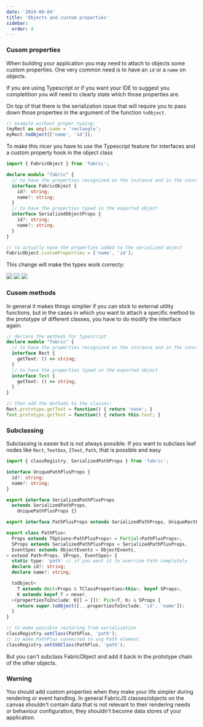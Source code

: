```yaml
---
date: '2024-08-04'
title: 'Objects and custom properties'
sidebar:
  order: 4
---
```


### Cusom properties

When building your application you may need to attach to objects some custom properties.
One very common need is to have an `id` or a `name` on objects.

If you are using Typescript or if you want your IDE to suggest you completition you will need to clearly state which those properties are.

On top of that there is the serialization issue that will require you to pass down those properties in the argument of the function `toObject`.

```ts
// example without proper typing:
(myRect as any).name = 'rectangle';
myRect.toObject(['name', 'id']);
```

To make this nicer you have to use the Typescript feature for interfaces and a custom property hook in the object class

```ts
import { FabricObject } from 'fabric';

declare module "fabric" {
  // to have the properties recognized on the instance and in the constructor
  interface FabricObject {
    id?: string;
    name?: string;
  }
  // to have the properties typed in the exported object
  interface SerializedObjectProps {
    id?: string;
    name?: string;
  }
}

// to actually have the properties added to the serialized object
FabricObject.customProperties = ['name', 'id'];
```

This change will make the types work correcty:

![](/article_assets/custom_props/constructor.png)
![](/article_assets/custom_props/property.png)
![](/article_assets/custom_props/export.png)

### Cusom methods

In general it makes things simplier if you can stick to external utility functions, but in the cases in which you want to attach a specific method to the prototype of different classes, you have to do modify the interface again:

```ts
// declare the methods for typescript
declare module "fabric" {
  // to have the properties recognized on the instance and in the constructor
  interface Rect {
    getText: () => string;
  }
  // to have the properties typed in the exported object
  interface Text {
    getText: () => string;
  }
}

// then add the methods to the classes:
Rect.prototype.getText = function() { return 'none'; }
Text.prototype.getText = function() { return this.text; }
```

### Subclassing

Subclassing is easier but is not always possible.
If you want to subclass leaf nodes like `Rect`, `Textbox`, `IText`, `Path`, that is possible and easy

```ts
import { classRegistry, SerializedPathProps } from 'fabric';

interface UniquePathPlusProps {
  id?: string;
  name?: string;
}

export interface SerializedPathPlusProps
  extends SerializedPathProps,
    UniquePathPlusProps {}

export interface PathPlusProps extends SerializedPathProps, UniqueRectProps {}

export class PathPlus<
  Props extends TOptions<PathPlusProps> = Partial<PathPlusProps>,
  SProps extends SerializedPathPlusProps = SerializedPathPlusProps,
  EventSpec extends ObjectEvents = ObjectEvents,
> extend Path<Props, SProps, EventSpec> {
  static type: 'path' // if you want it to override Path completely
  declare id?: string;
  declare name?: string;

  toObject<
    T extends Omit<Props & TClassProperties<this>, keyof SProps>,
    K extends keyof T = never,
  >(propertiesToInclude: K[] = []): Pick<T, K> & SProps {
    return super.toObject([...propertiesToInclude, 'id', 'name']);
  }
}

// to make possible restoring from serialization
classRegistry.setClass(PathPlus, 'path');
// to make PathPlus connected to svg Path element
classRegistry.setSVGClass(PathPlus, 'path');
```

But you can't subclass FabricObject and add it back in the prototype chain of the other objects.

### Warning

You should add custom properties when they make your life simpler during rendering or event handling.
In general FabricJS classes/objects on the canvas shouldn't contain data that is not relevant to their rendering needs or behaviour configuration, they shouldn't become data stores of your application.
